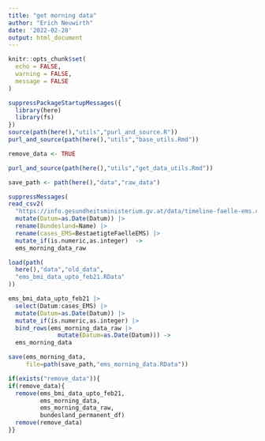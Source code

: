 ```yaml
---
title: "get morning data"
author: "Erich Neuwirth"
date: '2022-02-28'
output: html_document
---
```



```r
knitr::opts_chunk$set(
  echo = FALSE,
  warning = FALSE,
  message = FALSE
) 
```

```r
suppressPackageStartupMessages({
  library(here)
  library(fs)
})  
source(path(here(),"utils","purl_and_source.R"))
purl_and_source(path(here(),"utils","base_utils.Rmd"))
```

```r
remove_data <- TRUE
```


```r
purl_and_source(path(here(),"utils","get_data_utils.Rmd"))
```

```r
save_path <- path(here(),"data","raw_data")
```

```r
suppressMessages(
read_csv2(
  "https://info.gesundheitsministerium.gv.at/data/timeline-faelle-ems.csv")) |>
  mutate(Datum=as.Date(Datum)) |>
  rename(Bundesland=Name) |>
  rename(cases_EMS=BestaetigteFaelleEMS) |>
  mutate_if(is.numeric,as.integer)  ->
  ems_morning_data_raw  
```

```r
load(path(
  here(),"data","old_data",
  "ems_bmi_data_upto_feb21.RData"
))
```

```r
ems_bmi_data_upto_feb21 |>
  select(Datum:cases_EMS) |>
  mutate(Datum=as.Date(Datum)) |>
  mutate_if(is.numeric,as.integer) |>
  bind_rows(ems_morning_data_raw |>
              mutate(Datum=as.Date(Datum))) ->
  ems_morning_data 
```


```r
save(ems_morning_data,
     file=path(save_path,"ems_morning_data.RData"))
```

```r
if(exists("remove_data")){
if(remove_data){
  remove(ems_bmi_data_upto_feb21,
         ems_morning_data,
         ems_morning_data_raw,
         bundesland_permanent_df)
  remove(remove_data)
}}
```

